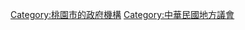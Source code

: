 {{cat main}}
{{commons category|Taoyuan City Council}}

[[Category:桃園市的政府機構|Category:桃園市的政府機構]]
[[Category:中華民國地方議會|Category:中華民國地方議會]]